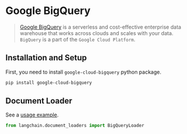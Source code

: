 # Google BigQuery

>[Google BigQuery](https://cloud.google.com/bigquery) is a serverless and cost-effective enterprise data warehouse that works across clouds and scales with your data.
`BigQuery` is a part of the `Google Cloud Platform`.

## Installation and Setup

First, you need to install `google-cloud-bigquery` python package.

```bash
pip install google-cloud-bigquery
```

## Document Loader

See a [usage example](/docs/integrations/document_loaders/google_bigquery).

```python
from langchain.document_loaders import BigQueryLoader
```

